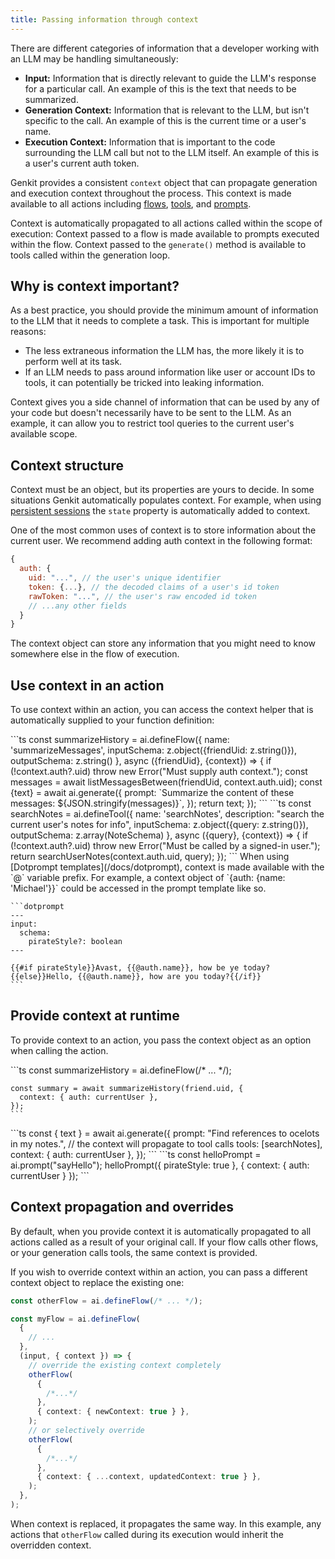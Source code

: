 ```yaml
---
title: Passing information through context
---
```



<ExampleLink
  title="Action Context"
  description="See how action context can guide and secure workflows in a live demo."
  example="action-context"
/>

There are different categories of information that a developer working
with an LLM may be handling simultaneously:

- **Input:** Information that is directly relevant to guide the LLM's response
  for a particular call. An example of this is the text that needs to be
  summarized.
- **Generation Context:** Information that is relevant to the LLM, but isn't
  specific to the call. An example of this is the current time or a user's name.
- **Execution Context:** Information that is important to the code surrounding
  the LLM call but not to the LLM itself. An example of this is a user's
  current auth token.

Genkit provides a consistent `context` object that can propagate generation and
execution context throughout the process. This context is made available to all
actions including [flows](/docs/flows), [tools](/docs/tool-calling), and
[prompts](/docs/dotprompt).

Context is automatically propagated to all actions called within the scope of
execution: Context passed to a flow is made available to prompts executed
within the flow. Context passed to the `generate()` method is available to
tools called within the generation loop.

## Why is context important?

As a best practice, you should provide the minimum amount of information to the
LLM that it needs to complete a task. This is important for multiple reasons:

- The less extraneous information the LLM has, the more likely it is to perform
  well at its task.
- If an LLM needs to pass around information like user or account IDs to tools,
  it can potentially be tricked into leaking information.

Context gives you a side channel of information that can be used by any of your
code but doesn't necessarily have to be sent to the LLM. As an example, it can
allow you to restrict tool queries to the current user's available scope.

## Context structure

Context must be an object, but its properties are yours to decide. In some
situations Genkit automatically populates context. For example, when using
[persistent sessions](/docs/chat) the `state` property is automatically added to
context.

One of the most common uses of context is to store information about the current
user. We recommend adding auth context in the following format:

```js
{
  auth: {
    uid: "...", // the user's unique identifier
    token: {...}, // the decoded claims of a user's id token
    rawToken: "...", // the user's raw encoded id token
    // ...any other fields
  }
}
```

The context object can store any information that you might need to know
somewhere else in the flow of execution.

## Use context in an action

To use context within an action, you can access the context helper
that is automatically supplied to your function definition:

<Tabs>
  <TabItem label="Flow">
    ```ts
    const summarizeHistory = ai.defineFlow({
      name: 'summarizeMessages',
      inputSchema: z.object({friendUid: z.string()}),
      outputSchema: z.string()
    }, async ({friendUid}, {context}) => {
      if (!context.auth?.uid) throw new Error("Must supply auth context.");
      const messages = await listMessagesBetween(friendUid, context.auth.uid);
      const {text} = await ai.generate({
        prompt:
          `Summarize the content of these messages: ${JSON.stringify(messages)}`,
      });
      return text;
    });
    ```
  </TabItem>
  <TabItem label="Tool">
    ```ts
    const searchNotes = ai.defineTool({
      name: 'searchNotes',
      description: "search the current user's notes for info",
      inputSchema: z.object({query: z.string()}),
      outputSchema: z.array(NoteSchema)
    }, async ({query}, {context}) => {
      if (!context.auth?.uid) throw new Error("Must be called by a signed-in user.");
      return searchUserNotes(context.auth.uid, query);
    });
    ```
  </TabItem>
  <TabItem label="Prompt file">
    When using [Dotprompt templates](/docs/dotprompt), context is made available with the
    `@` variable prefix. For example, a context object of
    `{auth: {name: 'Michael'}}` could be accessed in the prompt template like so.

    ```dotprompt
    ---
    input:
      schema:
        pirateStyle?: boolean
    ---

    {{#if pirateStyle}}Avast, {{@auth.name}}, how be ye today?{{else}}Hello, {{@auth.name}}, how are you today?{{/if}}
    ```

  </TabItem>
</Tabs>

## Provide context at runtime

To provide context to an action, you pass the context object as an option
when calling the action.

<Tabs>
  <TabItem label="Flows">
    ```ts
    const summarizeHistory = ai.defineFlow(/* ... */);
    
    const summary = await summarizeHistory(friend.uid, {
      context: { auth: currentUser },
    });
    ```
  </TabItem>
  <TabItem label="Generation">
    ```ts
    const { text } = await ai.generate({
      prompt: "Find references to ocelots in my notes.",
      // the context will propagate to tool calls
      tools: [searchNotes],
      context: { auth: currentUser },
    });
    ```
  </TabItem>
  <TabItem label="Prompts">
    ```ts
    const helloPrompt = ai.prompt("sayHello");
    helloPrompt({ pirateStyle: true }, { context: { auth: currentUser } });
    ```
  </TabItem>
</Tabs>

## Context propagation and overrides

By default, when you provide context it is automatically propagated to all
actions called as a result of your original call. If your flow calls other
flows, or your generation calls tools, the same context is provided.

If you wish to override context within an action, you can pass a different
context object to replace the existing one:

```ts
const otherFlow = ai.defineFlow(/* ... */);

const myFlow = ai.defineFlow(
  {
    // ...
  },
  (input, { context }) => {
    // override the existing context completely
    otherFlow(
      {
        /*...*/
      },
      { context: { newContext: true } },
    );
    // or selectively override
    otherFlow(
      {
        /*...*/
      },
      { context: { ...context, updatedContext: true } },
    );
  },
);
```

When context is replaced, it propagates the same way. In this example,
any actions that `otherFlow` called during its execution would inherit the
overridden context.
